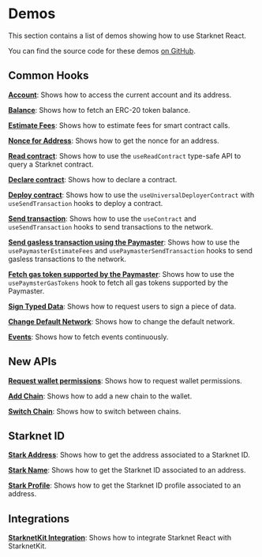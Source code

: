 # Demos

This section contains a list of demos showing how to use Starknet React.

You can find the source code for these demos [on GitHub](https://github.com/apibara/starknet-react/tree/main/docs/components/demo).

## Common Hooks

**[Account](/demo/account)**: Shows how to access the current account and its address.

**[Balance](/demo/balance)**: Shows how to fetch an ERC-20 token balance.

**[Estimate Fees](/demo/estimate-fees)**: Shows how to estimate fees for smart contract calls.

**[Nonce for Address](/demo/nonce-for-address)**: Shows how to get the nonce for an address.

**[Read contract](/demo/read-contract)**: Shows how to use the `useReadContract` type-safe API to query a Starknet contract.

**[Declare contract](/demo/declare-contract)**: Shows how to declare a contract.

**[Deploy contract](/demo/deploy-contract)**: Shows how to use the `useUniversalDeployerContract` with `useSendTransaction` hooks to deploy a contract.

**[Send transaction](/demo/send-transaction)**: Shows how to use the `useContract` and `useSendTransaction` hooks to send transactions to the network.

**[Send gasless transaction using the Paymaster](/demo/send-gasless-transaction)**: Shows how to use the `usePaymasterEstimateFees` and `usePaymasterSendTransaction` hooks to send gasless transactions to the network.

**[Fetch gas token supported by the Paymaster](/demo/paymaster-gas-tokens)**: Shows how to use the `usePaymsterGasTokens` hook to fetch all gas tokens supported by the Paymaster.

**[Sign Typed Data](/demo/sign-typed-data)**: Shows how to request users to sign a piece of data.

**[Change Default Network](/demo/change-default-network)**: Shows how to change the default network.

**[Events](/demo/events)**: Shows how to fetch events continuously.

## New APIs

**[Request wallet permissions](/demo/wallet-permission)**: Shows how to request wallet permissions.

**[Add Chain](/demo/add-chain)**: Shows how to add a new chain to the wallet.

**[Switch Chain](/demo/switch-chain)**: Shows how to switch between chains.

## Starknet ID

**[Stark Address](/demo/stark-address)**: Shows how to get the address associated to a Starknet ID.

**[Stark Name](/demo/stark-name)**: Shows how to get the Starknet ID associated to an address.

**[Stark Profile](/demo/stark-profile)**: Shows how to get the Starknet ID profile associated to an address.

## Integrations

**[StarknetKit Integration](/demo/starknetkit)**: Shows how to integrate Starknet React with StarknetKit.
